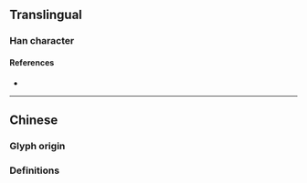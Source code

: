 {{also|嘵}}
{{character info}}
==Translingual==

===Han character===
{{Han char|rn=30|rad=口|as=06|sn=9|four=|canj=RJPU|ids=⿰口尧}}

====References====
* {{Han ref|kx=0189.271|hdz=10614.020|uh=54D3|ud=21715}}

----

==Chinese==

===Glyph origin===
{{Han simp|嘵|f=堯|t=尧}}

===Definitions===
{{zh-see|嘵}}